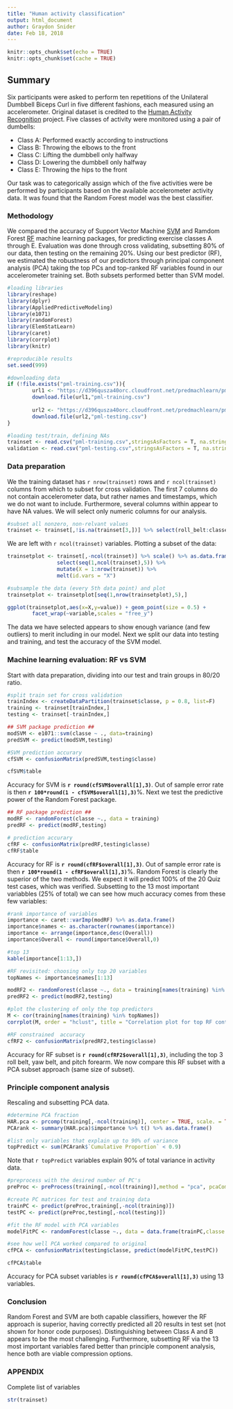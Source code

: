 ```yaml
---
title: "Human activity classification"
output: html_document
author: Graydon Snider
date: Feb 18, 2018
---
```


```r
knitr::opts_chunk$set(echo = TRUE)
knitr::opts_chunk$set(cache = TRUE)
```

## Summary

Six participants were asked to perform ten repetitions of the Unilateral Dumbbell Biceps Curl in five different fashions, each measured using an accelerometer. Original dataset is credited to the [Human Activity Recognition](http://web.archive.org/web/20161224072740/http:/groupware.les.inf.puc-rio.br/har) project. Five classes of activity were monitored using a pair of dumbells:

 *  Class A: Performed exactly according to instructions 
 *  Class B: Throwing the elbows to the front 
 *  Class C: Lifting the dumbbell only halfway 
 *  Class D: Lowering the dumbbell only halfway 
 *  Class E: Throwing the hips to the front 

Our task was to categorically assign which of the five activities were be performed by participants based on the available accelerometer activity data. It was found that the Random Forest model was the best classifier. 

### Methodology 

We compared the accuracy of Support Vector Machine [SVM](https://cran.r-project.org/web/packages/e1071/vignettes/svmdoc.pdf) and Ramdom Forest [RF](https://cran.r-project.org/web/packages/randomForest/randomForest.pdf) machine learning packages, for predicting exercise classes A through E. Evaluation was done through cross validating, subsetting 80% of our data, then testing on the remaining 20%. Using our best predictor (RF), we estimated the robustness of our predictors through principal component analysis (PCA) taking the top PCs and top-ranked RF variables found in our accelerometer training set. Both subsets performed better than SVM model. 


```r

#loading libraries
library(reshape)
library(dplyr)
library(AppliedPredictiveModeling)
library(e1071)
library(randomForest)
library(ElemStatLearn)
library(caret)
library(corrplot)
library(knitr)

#reproducible results
set.seed(999)

#downloading data
if (!file.exists("pml-training.csv")){
        url1 <- "https://d396qusza40orc.cloudfront.net/predmachlearn/pml-training.csv"
        download.file(url1,"pml-training.csv")
        
        url2 <- "https://d396qusza40orc.cloudfront.net/predmachlearn/pml-testing.csv"
        download.file(url2,"pml-testing.csv")
}

#loading test/train, defining NAs
trainset <- read.csv("pml-training.csv",stringsAsFactors = T, na.strings = c("NA","","#DIV/0!"))
validation <- read.csv("pml-testing.csv",stringsAsFactors = T, na.strings = c("NA","","#DIV/0!"))
```

### Data preparation

We the training dataset has `r nrow(trainset)` rows and `r ncol(trainset)` columns from which to subset for cross validation. The first 7 columns do not contain accelerometer data, but rather names and timestamps, which we do not want to include. Furthermore, several columns within appear to have NA values. We will select only numeric columns for our analysis. 
```r
#subset all nonzero, non-relvant values
trainset <- trainset[,!is.na(trainset[3,])] %>% select(roll_belt:classe)
```

We are left with `r ncol(trainset)` variables. Plotting a subset of the data:

```r

trainsetplot <- trainset[,-ncol(trainset)] %>% scale() %>% as.data.frame() %>%
                select(seq(1,ncol(trainset),5)) %>%
                mutate(X = 1:nrow(trainset)) %>% 
                melt(id.vars = "X")

#subsample the data (every 5th data point) and plot
trainsetplot <- trainsetplot[seq(1,nrow(trainsetplot),5),]

ggplot(trainsetplot,aes(x=X,y=value)) + geom_point(size = 0.5) + 
        facet_wrap(~variable,scales = "free_y")
```

The data we have selected appears to show enough variance (and few outliers) to merit including in our model. Next we split our data into testing and training, and test the accuracy of the SVM model.

### Machine learning evaluation: RF vs SVM

Start with data preparation, dividing into our test and train groups in 80/20 ratio. 
```r
#split train set for cross validation
trainIndex <- createDataPartition(trainset$classe, p = 0.8, list=F)
training <- trainset[trainIndex,]
testing <- trainset[-trainIndex,]
```

```r
## SVM package prediction ##
modSVM <- e1071::svm(classe ~ ., data=training)
predSVM <- predict(modSVM,testing)

#SVM prediction accurary
cfSVM <- confusionMatrix(predSVM,testing$classe)

cfSVM$table
```

Accuracy for SVM is **`r round(cfSVM$overall[1],3)`**. Out of sample error rate is then **`r 100*round(1 - cfSVM$overall[1],3)`**%. Next we test the predictive power of the Random Forest package.

```r
## RF package prediction ##
modRF <- randomForest(classe ~., data = training)
predRF <- predict(modRF,testing)

# prediction accurary
cfRF <- confusionMatrix(predRF,testing$classe)
cfRF$table
```

Accuracy for RF is **`r round(cfRF$overall[1],3)`**. Out of sample error rate is then **`r 100*round(1 - cfRF$overall[1],3)`**%. Random Forest is clearly the superior of the two methods. We expect it will predict 100% of the 20 Quiz test cases, which was verified. Subsetting to the 13 most important variabbles (25% of total) we can see how much accuracy comes from these few variables:

```r
#rank importance of variables
importance <- caret::varImp(modRF) %>% as.data.frame() 
importance$names <- as.character(rownames(importance))
importance <- arrange(importance,desc(Overall))
importance$Overall <- round(importance$Overall,0)

#top 13
kable(importance[1:13,])

#RF revisited: choosing only top 20 variables
topNames <- importance$names[1:13]

modRF2 <- randomForest(classe ~., data = training[names(training) %in% c("classe",topNames)])
predRF2 <- predict(modRF2,testing)

#plot the clustering of only the top predictors
M <- cor(training[names(training) %in% topNames])
corrplot(M, order = "hclust", title = "Correlation plot for top RF contributors")

#RF constrained  accuracy
cfRF2 <- confusionMatrix(predRF2,testing$classe)
```

Accuracy for RF subset is **`r round(cfRF2$overall[1],3)`**, including the top 3 roll belt, yaw belt, and pitch forearm. We now compare this RF subset with a PCA subset approach (same size of subset).

### Principle component analysis

Rescaling and subsetting PCA data.

```r
#determine PCA fraction
HAR.pca <- prcomp(training[,-ncol(training)], center = TRUE, scale. = TRUE) 
PCArank <- summary(HAR.pca)$importance %>% t() %>% as.data.frame()

#list only variables that explain up to 90% of variance
topPredict <- sum(PCArank$`Cumulative Proportion` < 0.9)
```

Note that `r topPredict` variables explain 90% of total variance in activity data.

```r
#preprocess with the desired number of PC's
preProc <- preProcess(training[,-ncol(training)],method = "pca", pcaComp = 13)

#create PC matrices for test and training data
trainPC <- predict(preProc,training[,-ncol(training)])
testPC <- predict(preProc,testing[,-ncol(testing)])

#fit the RF model with PCA variables
modelFitPC <- randomForest(classe ~., data = data.frame(trainPC,classe = training$classe))

#see how well PCA worked compared to original
cfPCA <- confusionMatrix(testing$classe, predict(modelFitPC,testPC))

cfPCA$table
```

Accuracy for PCA subset variables is **`r round(cfPCA$overall[1],3)`** using 13 variables.

### Conclusion

Random Forest and SVM are both capable classifiers, however the RF approach is superior, having correctly predicted all 20 results in test set (not shown for honor code purposes). Distinguishing between Class A and B appears to be the most challenging. Furthermore, subsetting RF via the 13 most important variables fared better than principle component analysis, hence both are viable compression options. 

### APPENDIX

Complete list of variables

```r

str(trainset)

```

